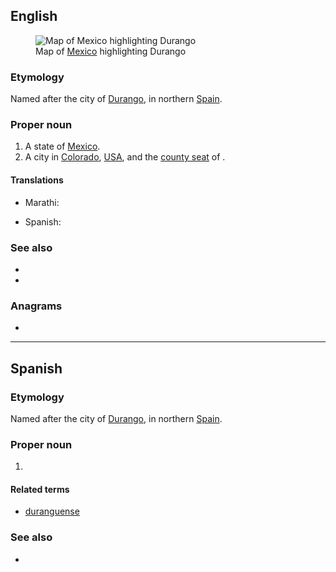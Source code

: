 ==English==
[[File:Mexico map, MX-DUR.svg|thumb|Map of [[Mexico]] highlighting Durango]]

===Etymology===
Named after the city of [[w:Durango, Biscay|Durango]], in northern [[Spain]].

===Proper noun===
{{en-proper noun}}

# A state of [[Mexico]].
# A city in [[Colorado]], [[USA]], and the [[county seat]] of {{l|en|La Plata County}}.

====Translations====
{{trans-top|state of Mexico}}
* Marathi: {{t|mr|दुरांगो|n|tr=duraṃgo|sc=Deva}}
{{trans-mid}}
* Spanish: {{t+|es|Durango|m}}
{{trans-bottom}}

===See also===
* {{pedialite}}
* {{pedia|Durango (disambiguation)}}

{{C|en|States of Mexico|Colorado}}

===Anagrams===
* {{anagrams|en|Garduno|aground}}

----

==Spanish==

===Etymology===
Named after the city of [[w:Durango, Biscay|Durango]], in northern [[Spain]].

===Proper noun===
{{es-proper noun|m}}

# {{place|es|state|c/Mexico}}

====Related terms====
* [[duranguense]]

===See also===
* {{pedialite|lang=es}}